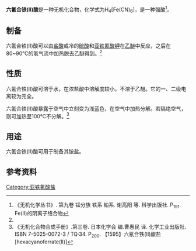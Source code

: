 {{Chembox
|   Name = 六氰合铁(II)酸
|CustomizedImage=[[File:4.svg|File:4.svg]][[File:H+.svg|File:H+.svg]][[File:Hexacyanidoferrat(II).svg|171px]]
|   IUPACName = Hydrogen hexacyanoferrate(II)
|   OtherNames = 亚铁氰酸
| Section1 = {{Chembox Identifiers
|   CASNo = 17126-47-5
|   CASNo_Ref = {{cascite|correct|CAS}}
|   RTECS = 
  }}
| Section2 = {{Chembox Properties
|   Formula = H<sub>4</sub>[Fe(CN)<sub>6</sub>]
|   MolarMass = 215.985
|   Appearance = 白色晶体<ref name=wj />
|   Density = 
|   Solubility = 可溶
|   MeltingPt = 
|   BoilingPt = 
  }}
| Section3 = {{Chembox Structure
|   Coordination = 
|   CrystalStruct = 
  }}
| Section7 = {{Chembox Hazards
|   MainHazards = 
|   RPhrases =
|   SPhrases = 
  }}
| Section8 = {{Chembox Related
|   OtherCations = [[六氰合铁(III)酸|六氰合铁(III)酸]]
  }}
}}

'''六氰合铁(II)酸'''是一种无机化合物，化学式为H<sub>4</sub>[Fe(CN)<sub>6</sub>]，是一种强酸<ref name=wj>《无机化学丛书》. 第九卷 锰分族 铁系 铂系. 谢高阳 等. 科学出版社. P<sub>191</sub>. Fe(II)的阴离子络合物</ref>。

==制备==
六氰合铁(II)酸可以由[[盐酸|盐酸]]或冷的[[硫酸|硫酸]]和[[亚铁氰酸钾|亚铁氰酸钾]]在[[乙醚|乙醚]]中反应，之后在80~90℃的氢气流中加热脱去乙醚得到。<ref name=wj />
==性质==
六氰合铁(II)酸可溶于水，在浓盐酸中溶解度较小。不溶于乙醚。它的一、二级电离较为完全。

六氰合铁(II)酸暴露于空气中立刻变为浅蓝色，在空气中加热分解。若隔绝空气，则可加热至100℃不分解。<ref>《无机化合物合成手册》.第三卷. 日本化学会 编.曹惠民 译. 化学工业出版社. ISBN 7-5025-0072-3 / TQ·34. P<sub>200</sub>. 【1595】六氰合铁(II)酸盐[hexacyanoferrate(II)]</ref>
==用途==
六氰合铁(II)酸可用于制备其铵盐。
==参考资料==
{{reflist}}
{{铁氰酸盐}}

[[Category:亚铁氰酸盐|Category:亚铁氰酸盐]]